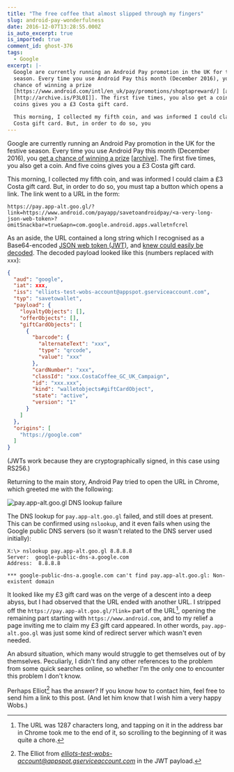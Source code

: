 ```yaml
---
title: "The free coffee that almost slipped through my fingers"
slug: android-pay-wonderfulness
date: 2016-12-07T13:28:55.000Z
is_auto_excerpt: true
is_imported: true
comment_id: ghost-376
tags:
  - Google
excerpt: |-
  Google are currently running an Android Pay promotion in the UK for the festive
  season. Every time you use Android Pay this month (December 2016), you get a
  chance of winning a prize
  [https://www.android.com/intl/en_uk/pay/promotions/shoptapreward/] [archive
  [http://archive.is/P3L0I]]. The first five times, you also get a coin. And five
  coins gives you a £3 Costa gift card.

  This morning, I collected my fifth coin, and was informed I could claim a £3
  Costa gift card. But, in order to do so, you
---
```


Google are currently running an Android Pay promotion in the UK for the festive
season. Every time you use Android Pay this month (December 2016), you
[get a chance of winning a prize](https://www.android.com/intl/en_uk/pay/promotions/shoptapreward/)
\[[archive](http://archive.is/P3L0I)]. The first five times, you also get a
coin. And five coins gives you a £3 Costa gift card.

This morning, I collected my fifth coin, and was informed I could claim a £3
Costa gift card. But, in order to do so, you must tap a button which opens a
link. The link went to a URL in the form:

```
https://pay.app-alt.goo.gl/?link=https://www.android.com/payapp/savetoandroidpay/<a-very-long-json-web-token>?omitSnackbar=true&apn=com.google.android.apps.walletnfcrel
```

As an aside, the URL contained a long string which I recognised as a
Base64-encoded
[JSON web token (JWT)](https://en.wikipedia.org/wiki/JSON_Web_Token), and
[knew could easily be decoded](https://jwt.io/). The decoded payload looked like
this (numbers replaced with `xxx`):

```json
{
  "aud": "google",
  "iat": xxx,
  "iss": "elliots-test-wobs-account@appspot.gserviceaccount.com",
  "typ": "savetowallet",
  "payload": {
    "loyaltyObjects": [],
    "offerObjects": [],
    "giftCardObjects": [
      {
        "barcode": {
          "alternateText": "xxx",
          "type": "qrcode",
          "value": "xxx"
        },
        "cardNumber": "xxx",
        "classId": "xxx.CostaCoffee_GC_UK_Campaign",
        "id": "xxx.xxx",
        "kind": "walletobjects#giftCardObject",
        "state": "active",
        "version": "1"
      }
    ]
  },
  "origins": [
    "https://google.com"
  ]
}
```

(JWTs work because they are cryptographically signed, in this case using RS256.)

Returning to the main story, Android Pay tried to open the URL in Chrome, which
greeted me with the following:

![pay.app-alt.goo.gl DNS lookup failure](./Screenshot_20161207-081118.png)

The DNS lookup for `pay.app-alt.goo.gl` failed, and still does at present. This
can be confirmed using `nslookup`, and it even fails when using the Google
public DNS servers (so it wasn't related to the DNS server used initially):

```
X:\> nslookup pay.app-alt.goo.gl 8.8.8.8
Server:  google-public-dns-a.google.com
Address:  8.8.8.8

*** google-public-dns-a.google.com can't find pay.app-alt.goo.gl: Non-existent domain
```

It looked like my £3 gift card was on the verge of a descent into a deep abyss,
but I had observed that the URL ended with another URL. I stripped off the
`https://pay.app-alt.goo.gl/?link=` part of the URL[^1], opening the remaining
part starting with `https://www.android.com`, and to my relief a page inviting
me to claim my £3 gift card appeared. In other words, `pay.app-alt.goo.gl` was
just some kind of redirect server which wasn't even needed.

An absurd situation, which many would struggle to get themselves out of by
themselves. Peculiarly, I didn't find any other references to the problem from
some quick searches online, so whether I'm the only one to encounter this
problem I don't know.

Perhaps Elliot[^2] has the answer? If you know how to contact him, feel free to
send him a link to this post. (And let him know that I wish him a very happy
Wobs.)

[^1]:
    The URL was 1287 characters long, and tapping on it in the address bar in
    Chrome took me to the end of it, so scrolling to the beginning of it was
    quite a chore.

[^2]:
    The Elliot from *elliots-test-wobs-account@appspot.gserviceaccount.com* in
    the JWT payload.
